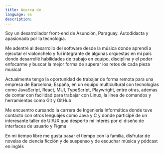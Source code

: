```yaml
---
title: Acerca de
language: es
description: 
---
```


Soy un desarrollador front-end de Asunción, Paraguay. Autodidacta y apasionado por la tecnología. 

Me adentré al desarrollo del software desde la música donde aprendí a ejecutar el violonchelo y fui integrante 
de algunas orquestas en mi país donde desarrollé habilidades de trabajo en equipo, disciplina y el poder 
enfocarme y buscar la mejor forma de superar los retos de cada pieza musical

Actualmente tengo la oportunidad de trabajar de forma remota para una empresa de Barcelona, España, en un 
equipo multicultural con tecnologías como JavaScript, React, MUI, TypeScript, Playwright, entre otras, ademas
de contar con facilidad para trabajar con Linux, la linea de comandos y herramientas como Git y GitHub

Me encuentro cursando la carrera de Ingeniería Informática donde tuve contacto con otros lenguajes 
como Java y C y donde participé de un interesante taller de UI/UX que despertó mi interés por el diseño
de interfaces de usuario y Figma

En mi tiempo libre me gusta pasar el tiempo con la familia, disfrutar de novelas de ciencia ficción 
y de suspenso y de escuchar música y pódcast en inglés



